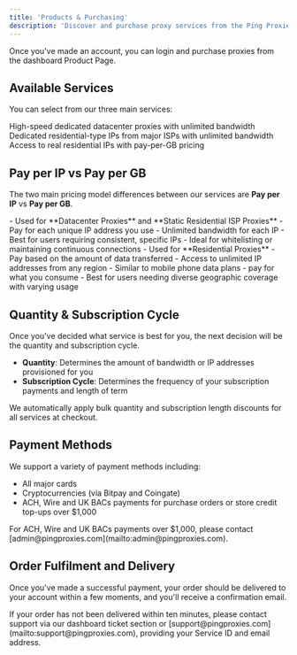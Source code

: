 ```yaml
---
title: 'Products & Purchasing'
description: 'Discover and purchase proxy services from the Ping Proxies dashboard'
---
```


Once you've made an account, you can login and purchase proxies from the dashboard Product Page.

## Available Services

You can select from our three main services:

<CardGroup cols={3}>
  <Card
    title="Static Datacenter Proxies"
    icon="server"
    href="/general/static-datacenter-proxies"
  >
    High-speed dedicated datacenter proxies with unlimited bandwidth
  </Card>
  <Card
    title="Static Residential ISP Proxies"
    icon="network-wired"
    href="/general/static-residential-isp-proxies"
  >
    Dedicated residential-type IPs from major ISPs with unlimited bandwidth
  </Card>
  <Card
    title="Residential Bandwidth"
    icon="users"
    href="/general/explaining-residential-proxies"
  >
    Access to real residential IPs with pay-per-GB pricing
  </Card>
</CardGroup>

## Pay per IP vs Pay per GB

The two main pricing model differences between our services are **Pay per IP** vs **Pay per GB**.

<Tabs>
  <Tab title="Pay per IP">
    - Used for **Datacenter Proxies** and **Static Residential ISP Proxies**
    - Pay for each unique IP address you use
    - Unlimited bandwidth for each IP
    - Best for users requiring consistent, specific IPs
    - Ideal for whitelisting or maintaining continuous connections
  </Tab>
  <Tab title="Pay per GB">
    - Used for **Residential Proxies**
    - Pay based on the amount of data transferred
    - Access to unlimited IP addresses from any region
    - Similar to mobile phone data plans - pay for what you consume
    - Best for users needing diverse geographic coverage with varying usage
  </Tab>
</Tabs>

## Quantity & Subscription Cycle

Once you've decided what service is best for you, the next decision will be the quantity and subscription cycle.

- **Quantity**: Determines the amount of bandwidth or IP addresses provisioned for you
- **Subscription Cycle**: Determines the frequency of your subscription payments and length of term

<Note>
  We automatically apply bulk quantity and subscription length discounts for all services at checkout.
</Note>

## Payment Methods

We support a variety of payment methods including:

- All major cards
- Cryptocurrencies (via Bitpay and Coingate)
- ACH, Wire and UK BACs payments for purchase orders or store credit top-ups over $1,000

<Info>
  For ACH, Wire and UK BACs payments over $1,000, please contact [admin@pingproxies.com](mailto:admin@pingproxies.com).
</Info>

## Order Fulfilment and Delivery

Once you've made a successful payment, your order should be delivered to your account within a few moments, and you'll receive a confirmation email.

<Warning>
  If your order has not been delivered within ten minutes, please contact support via our dashboard ticket section or [support@pingproxies.com](mailto:support@pingproxies.com), providing your Service ID and email address.
</Warning>